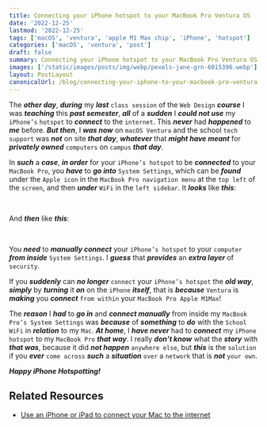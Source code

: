 ```yaml
---
title: Connecting your iPhone hotspot to your MacBook Pro Ventura OS
date: '2022-12-25'
lastmod: '2022-12-25'
tags: ['macOS', 'ventura', 'apple M1 Max chip', 'iPhone', 'hotspot']
categories: ['macOS', 'ventura', 'post']
draft: false
summary: Connecting your iPhone hotspot to your MacBook Pro Ventura OS.
images: ['/static/images/posts/img/webp/pexels-jane-grn-6015396.webp']
layout: PostLayout
canonicalUrl: /blog/connecting-your-iphone-to-your-macbook-pro-ventura-os
---
```


<Pexels
	src="/static/images/posts/img/webp/pexels-jane-grn-6015396.webp"
	author="Jane Grn"
	alt="Connecting your iPhone hotspot to your MacBook Pro Ventura OS"
	srcUrl="https://www.pexels.com/photo/firemen-extinguishing-a-blazing-car-fire-6015396/"
	authorUrl="https://www.pexels.com/@jane/"
/>

The **_other day_**, **_during_** my **_last_** `class session` of the
`Web Design` **_course_** I was **_teaching_** this **_past semester_**,
**_all_** of a **_sudden_** I **_could not use_** my `iPhone’s` `hotspot` to
**_connect_** to the `internet`. This **_never_** had **_happened_** to **_me_**
before. **_But then_**, I **_was now_** on `macOS Ventura` and the school
`tech support` was **_not_** on site **_that day_**, **_whatever_** that
**_might have meant_** for **_privately owned_** `computers` on `campus` **_that
day_**.

In **_such_** a **_case_**, **_in order_** for your `iPhone’s hotspot` to be
**_connected_** to your `MacBook Pro`, you **_have_** to **_go into_**
`System Settings`, which can be **_found_** under the `Apple icon` in the
`MacBook Pro navigation menu` at the `top left` of the `screen`, and then
**_under_** `WiFi` in the `left sidebar`. It **_looks_** like **_this_**:

<br />
<Interglobalmedia
	src="/static/images/posts/img/webp/wifi-tab.webp"
	author="Maria D. Campbell"
	alt="Wifi tab in macOS Ventura System Settings"
	srcUrl="/static/images/posts/img/webp/wifi-tab.webp"
	authorUrl="/about"
/>

And **_then_** like **_this_**:

<br />
<Interglobalmedia
	src="/static/images/posts/img/webp/personal-hotspot-connect.webp"
	author="Maria D. Campbell"
	alt="Personal hotspot connect button"
	srcUrl="/static/images/posts/img/webp/personal-hotspot-connect.webp"
	authorUrl="/about"
/>

You **_need_** to **_manually connect_** your `iPhone’s hotspot` to your
`computer` **_from inside_** `System Settings`. I **_guess_** that
**_provides_** an **_extra layer_** of `security`.

If you **_suddenly_** can **_no longer_** `connect` your `iPhone’s hotspot` the
**_old way_**, **_simply_** by **_turning_** it **_on_** on the `iPhone`
**_itself_**, that is **_because_** `Ventura` is **_making_** you **_connect_**
`from within` your `MacBook Pro Apple M1Max`!

The **_reason_** I **_had_** to **_go in_** and **_connect manually_** from
inside my `MacBook Pro’s System Settings` was **_because_** of **_something_**
to **_do_** with the `School WiFi` in **_relation_** to my `Mac`. **_At home_**,
I **_have never_** had to **_connect_** my `iPhone hotspot` to my `MacBook Pro`
**_that way_**. I really **_don’t know_** what the **_story_** with **_that
was_**, because it did **_not happen_** `anywhere else`, but **_this_** is the
`solution` if you **_ever_** `come across` **_such_** a **_situation_** `over` a
`network` that is **_not_** `your own`.

**_Happy iPhone Hotspotting!_**

## Related Resources

-   [Use an iPhone or iPad to connect your Mac to the internet](https://support.apple.com/guide/mac-help/iphone-ipad-connect-mac-internet-mchl7594e36f/mac)
